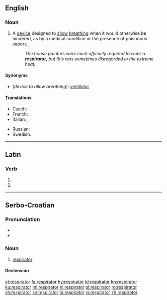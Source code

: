 ==English==

===Noun===
{{en-noun}}

# A [[device]] designed to [[allow]] [[breathe|breathing]] when it would otherwise be hindered, as by a medical condition or the presence of poisonous vapors.
#: ''The house painters were each officially required to wear a '''respirator''', but this was sometimes disregarded in the extreme heat.''

====Synonyms====
* (''device to allow breathing''): [[ventilator]]

====Translations====
{{trans-top|device to allow breathing}}
* Czech: {{t|cs|respirátor|m}}
* French: {{t+|fr|respirateur|m}}
* Italian: {{t+|it|respiratore|m}},  {{t|it|aeroforo|m}}
{{trans-mid}}
* Russian: {{t+|ru|респиратор|m|tr=respirátor}}
* Swedish: {{t+|sv|respirator}}
{{trans-bottom}}

----

==Latin==

===Verb===
{{la-verb-form|respīrātor}}

# {{conjugation of|respīrō||2|s|futr|pasv|impr|lang=la}}
# {{conjugation of|respīrō||3|s|futr|pasv|impr|lang=la}}

----

==Serbo-Croatian==

===Pronunciation===
* {{IPA|/respǐraːtor/|lang=sh}}
* {{hyphenation|res|pi|ra|tor|lang=sh}}

===Noun===
{{sh-noun|g=m|head=respìrātor|r|респиратор|респѝра̄тор}}

# [[#English|respirator]]

====Declension====
{{sh-decl-noun
|respirator|respiratori
|respiratora|respiratora
|respiratoru|respiratorima
|respirator|respiratore
|respiratoru / respiratore|respiratori
|respiratoru|respiratorima
|respiratorom|respiratorima
}}

[[et:respirator]]
[[fa:respirator]]
[[hy:respirator]]
[[id:respirator]]
[[kn:respirator]]
[[ku:respirator]]
[[ml:respirator]]
[[nl:respirator]]
[[pl:respirator]]
[[ro:respirator]]
[[sh:respirator]]
[[sv:respirator]]
[[ta:respirator]]
[[vi:respirator]]
[[zh:respirator]]